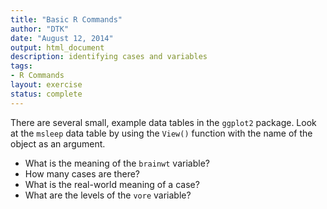 ```yaml
---
title: "Basic R Commands"
author: "DTK"
date: "August 12, 2014"
output: html_document
description: identifying cases and variables
tags: 
- R Commands
layout: exercise
status: complete
---
```


There are several small, example data tables in the `ggplot2` package.  Look at the `msleep` data table by using the `View()` function with the name of the object as an argument.

* What is the meaning of the `brainwt` variable?
* How many cases are there?
* What is the real-world meaning of a case?
* What are the levels of the `vore` variable?
